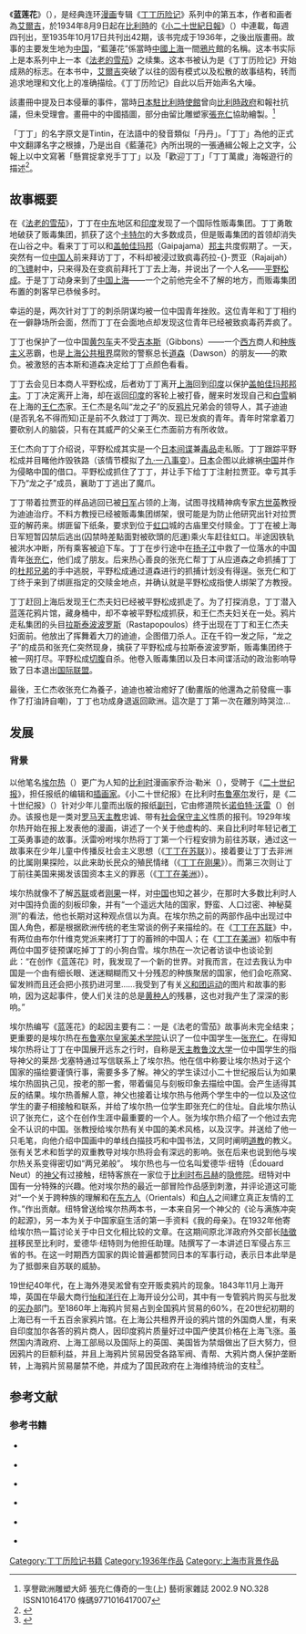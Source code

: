 {{Infobox graphic novel
|bgcolor= #FF2400
|title= 蓝莲花
|foreigntitle={{lang|fr|Tintin en Extreme-Orient<br/>Lotus Bleu}}
|image= TintinLotus.jpg
|alt=
|caption= 英文版封面
|publisher={{H-title|Casterman|卡斯特曼出版社}}
|date=1936（黑白版）<br/>1946（彩色版）
|series=[[丁丁历险记|丁丁历险记]]
|pages =124（黑白版）<br/>62（彩色版）
|creators=[[埃尔热|埃尔热]]
|origlanguage= 法语
|origpublication=[[二十世纪报|二十世纪报]]
|origdate=1934年8月9日–1935年10月17日
|origissues = 
|origisbn=<!-- ISBN was not created until<sub>Subscript text</sub> 1965 -->
|transpublisher={{H-title|Methuen|梅休因出版社}}
|transdate=1983
|transisbn=<!-- ISBN was not created until 1965 -->
|translator={{plainlist|
*{{H-title|Leslie Lonsdale-Cooper|莱斯利·朗斯戴尔-库柏}}
*{{H-title|Michael Turner|迈克尔·特纳}}}}
|previssue=《[[法老的雪茄|法老的雪茄]]》（1934）
|nextissue=《[[破损的耳朵|破损的耳朵]]》（1937）
}}
{{noteTA
|G1=cartoon
|1=zh:盖帕佳玛邦;zh-hans:盖帕佳玛邦;zh-hk:拉哈普達拉邦;zh-tw:盖帕佳玛邦;
|2=zh:拉贾亚;zh-hans:拉贾亚;zh-hk:拉贾賈;zh-tw:拉贾亚;
|3=zh:平野松成;zh-hans:平野松成;zh-hk:三平渡;zh-tw:平野松成;
|4=zh:吉本斯;zh-hans:吉本斯;zh-hk:吉本;zh-tw:吉本斯;
|5=zh:白雪;zh-hans:白雪;zh-hk:米路;zh-tw:白雪;
|6=zh:拉斯泰波波罗斯;zh-hans:拉斯泰波波罗斯;zh-hk:拉普洛斯;zh-tw:拉斯泰波波罗斯;
|7=zh:埃尔热;zh-hans:埃尔热;zh-hk:艾爾吉;zh-tw:埃尔热;
}}
《'''蓝莲花'''》（{{lang-fr|''Le Lotus bleu''}}），是经典连环[[漫画|漫画]]专辑《[[丁丁历险记|丁丁历险记]]》系列中的第五本，作者和画者為[[艾爾吉|艾爾吉]]，於1934年8月9日起在[[比利時|比利時]]的《[[小二十世紀日報|小二十世紀日報]]》（{{lang-fr|Le Petit Vingtième}}）中連載，每週四刊出，至1935年10月17日共刊出42期，该书完成于1936年，之後出版畫冊。故事的主要发生地为[[中国|中国]]，“藍蓮花”係當時[[中國|中國]][[上海|上海]]一間[[鴉片|鴉片]]館的名稱。这本书实际上是本系列中上一本《[[法老的雪茄|法老的雪茄]]》之续集。这本书被认为是《丁丁历险记》开始成熟的标志。在本书中，[[艾爾吉|艾爾吉]]突破了以往的固有模式以及松散的故事结构，转而追求地理和文化上的准确描绘。《丁丁历险记》自此以后开始声名大噪。

該畫冊中提及日本侵華的事件，當時[[日本駐比利時使館|日本駐比利時使館]]曾向[[比利時政府|比利時政府]]和報社抗議，但未受理會。畫冊中的中國插圖，部分由留比雕塑家[[張充仁|張充仁]]協助繪製。<ref name="multiple">享譽歐洲雕塑大師 張充仁傳奇的一生(上) 藝術家雜誌 2002.9 NO.328 ISSN10164170 條碼9771016417007</ref>

「丁丁」的名字原文是Tintin，在法語中的發音類似「丹丹」。「丁丁」為他的正式中文翻譯名字之根據，乃是出自《藍蓮花》內所出現的一張通緝公報上之文字，公報上以中文寫著「懸賞捉拿兇手丁丁」以及「歡迎丁丁」「丁丁萬歲」海報遊行的描述<ref>{{Cite book | author = 艾爾吉 | title = 藍蓮花 | location = 香港 | publisher = 商務印書館 | date = 2004年8月 | pages = 第27及60頁 |ISBN  = 9620754506| accessdate = 2011年12月25日 | url = | quote = }}</ref>。

== 故事概要 ==
在《[[法老的雪茄|法老的雪茄]]》，丁丁在[[中东|中东]]地区和[[印度|印度]]发现了一个国际性贩毒集团。丁丁勇敢地破获了贩毒集团，抓获了这个[[卡特尔|卡特尔]]的大多数成员，但是贩毒集团的首领却消失在山谷之中。看来丁丁可以和[[盖帕佳玛邦|盖帕佳玛邦]]（Gaipajama）[[土邦主|邦主]]共度假期了。一天，突然有一位[[中国人|中国人]]前来拜访丁丁，不料却被浸过致疯毒药拉-{}-贾亚（Rajaijah）的[[飞镖|飞镖]]射中，只来得及在变疯前拜托丁丁去上海，并说出了一个人名——[[平野松成|平野松成]]。于是丁丁动身来到了[[中国|中国]][[上海|上海]]——一个之前他完全不了解的地方，而贩毒集团布置的刺客早已恭候多时。

幸运的是，两次针对丁丁的刺杀阴谋均被一位中国青年挫败。这位青年和丁丁相约在一僻静场所会面，然而丁丁在会面地点却发现这位青年已经被致疯毒药弄疯了。

丁丁也保护了一位中国[[黄包车|黄包车]]夫不受[[丁丁历险记人物列表|吉本斯]]（Gibbons）——一个[[西方|西方]]商人和[[种族主义|种族主义]]恶霸，也是[[上海公共租界|上海公共租界]]腐败的警察总长[[丁丁历险记人物列表|道森]]（Dawson）的朋友——的欺负。被激怒的吉本斯和道森决定给丁丁点颜色看看。

丁丁去会见日本商人平野松成，后者劝丁丁离开[[上海|上海]]回到[[印度|印度]]以保护[[盖帕佳玛邦|盖帕佳玛邦]][[土邦主|邦主]]。丁丁决定离开上海，却在返回[[印度|印度]]的客轮上被打昏，醒来时发现自己和[[白雪_(丁丁历险记)|白雪]]躺在上海的[[丁丁历险记人物列表|王仁杰]]家。王仁杰是名叫“龙之子”的反[[鸦片|鸦片]]兄弟会的领导人，其子迪迪(是否乳名不得而知)正是前不久救过丁丁两次、现已发疯的青年。青年时常拿着刀要砍别人的脑袋，只有在其威严的父亲王仁杰面前方有所收敛。

王仁杰向丁丁介绍说，平野松成其实是一个[[日本|日本]][[间谍|间谍]]兼[[毒品|毒品]]走私贩。丁丁跟踪平野松成并目睹他炸毁铁路（该情节模拟了[[九·一八事变|九·一八事变]]）。[[日本|日本]]企图以此嫁祸[[中国|中国]]并作为侵略中国的借口。平野松成抓住了丁丁，并让手下给丁丁注射拉贾亚。幸亏其手下乃“龙之子”成员，襄助丁丁逃出了魔爪。

丁丁带着拉贾亚的样品逃回已被[[日军|日军]]占领的上海，试图寻找精神病专家[[方世英|方世英]]教授为迪迪治疗。不料方教授已经被贩毒集团绑架，很可能是为防止他研究出针对拉贾亚的解药来。绑匪留下纸条，要求到位于[[虹口|虹口]]城的古庙里交付赎金。丁丁在被上海日军短暂囚禁后逃出(囚禁時差點面對被砍頭的厄運)乘火车赶往虹口。半途因铁轨被洪水冲断，所有乘客被迫下车。丁丁在步行途中在[[长江|扬子江]]中救了一位落水的中国青年[[张充仁|张充仁]]，他们成了朋友。后来热心善良的张充仁帮丁丁从应道森之命抓捕丁丁的[[杜邦兄弟|杜邦兄弟]]的手中逃脱，平野松成通过道森进行的抓捕计划没有得逞。张充仁和丁丁终于来到了绑匪指定的交赎金地点，并确认就是平野松成指使人绑架了方教授。

丁丁赶回上海后发现王仁杰夫妇已经被平野松成抓走了。为了打探消息，丁丁潜入蓝莲花鸦片馆，藏身桶中，却不幸被平野松成抓获，和王仁杰夫妇关在一处。鸦片走私集团的头目[[拉斯泰波波罗斯|拉斯泰波波罗斯]]（Rastapopoulos）终于出现在丁丁和王仁杰夫妇面前。他放出了挥舞着大刀的迪迪，企图借刀杀人。正在千钧一发之际，“龙之子”的成员和张充仁突然现身，擒获了平野松成与拉斯泰波波罗斯，贩毒集团终于被一网打尽。平野松成[[切腹|切腹]]自杀。他卷入贩毒集团以及日本间谍活动的政治影响导致了日本退出[[国际联盟|国际联盟]]。

最後，王仁杰收张充仁為養子，迪迪也被治癒好了(動畫版的他還為之前發瘋一事作了打油詩自嘲)，丁丁也功成身退返回歐洲。這次是丁丁第一次在離別時哭泣...

== 发展 ==
=== 背景 ===
以他笔名[[埃尔热|埃尔热]]（{{lang|fr|Hergé}}）更广为人知的[[比利时|比利时]]漫画家乔治·勒米（{{lang|fr|Georges Remi}}），受聘于《[[二十世纪报|二十世纪报]]》，担任报纸的编辑和[[插画家|插画家]]{{cfn|Peeters|y=1989|p=31–32}}{{cfn|Thompson|y=1991|p=24–25}}。《小二十世纪报》在比利时[[布鲁塞尔|布鲁塞尔]]发行，是《二十世纪报》（{{lang|fr|''Le Vingtième Siècle''}}）针对少年儿童而出版的报纸[[副刊|副刊]]，它由修道院长[[诺伯特·沃雷|诺伯特·沃雷]]（{{lang|fr|Norbert Wallez}}）创办。该报也是一类对[[罗马天主教|罗马天主教]]忠诚、带有[[社会保守主义|社会保守主义]]性质的报刊。1929年埃尔热开始在报上发表他的漫画，讲述了一个关于他虚构的、来自比利时年轻记者[[丁丁和白雪|丁丁]]英勇事迹的故事。沃雷吩咐埃尔热将丁丁第一个行程安排为前往苏联，通过这一故事来在少年儿童中传播反社会主义思想（《[[丁丁在苏联|丁丁在苏联]]》）{{cfn|Assouline|y=2009|p=22-23}}{{cfn|Peeters|y=2012|p=34-37}}。接着要让丁丁去非洲的比属刚果探险，以此来助长民众的殖民情绪（《[[丁丁在刚果|丁丁在刚果]]》）{{cfn|Assouline|y=2009|p=26-29}}{{cfn|Peeters|y=2012|p=45-47}}。而第三次则让丁丁前往美国来揭发该国资本主义的罪恶（《[[丁丁在美洲|丁丁在美洲]]》）{{cfn|Thompson|y=1991|p=46}}。

埃尔热就像不了解[[苏联|苏联]]或者[[比属刚果|刚果]]一样，对[[中国|中国]]也知之甚少{{cfn|Thompson|y=1991|p=60}}，在那时大多数比利时人对中国持负面的刻板印象，并有“一个遥远大陆的国家，野蛮、人口过密、神秘莫测”的看法，他也长期对这种观点信以为真{{cfn|Assouline|y=2009|p=48}}。在埃尔热之前的两部作品中出现过中国人角色，都是根据欧洲传统的老生常谈的例子来描绘的。在《[[丁丁在苏联|丁丁在苏联]]》中，有两位由布尔什维克党派来拷打丁丁的蓄辫的中国人；在《[[丁丁在美洲|丁丁在美洲]]》初版中有两位中国歹徒预谋吃掉丁丁的小狗白雪{{cfn|Thompson|y=1991|p=60}}{{cfn|Farr|y=2001|p=51}}。埃尔热在一次记者访谈中也谈论到此：“在创作《蓝莲花》时，我发现了一个新的世界。对我而言，在过去我认为中国是一个由有细长眼、迷迷糊糊而又十分残忍的种族聚居的国家，他们会吃燕窝、留发辫而且还会把小孩扔进河里……我受到了有关[[义和团运动|义和团运动]]的图片和故事的影响，因为这起事件，使人们关注的总是[[黄种人|黄种人]]的残暴，这也对我产生了深深的影响{{cfn|Peeters|y=1989|p=47}}。”

埃尔热编写《蓝莲花》的起因主要有二：一是《法老的雪茄》故事尚未完全结束；更重要的是埃尔热在[[布鲁塞尔皇家美术学院|布鲁塞尔皇家美术学院]]认识了一位中国学生—[[张充仁|张充仁]]。在得知埃尔热将让丁丁在中国展开远东之行时，自称是[[天主教鲁汶大学|天主教鲁汶大学]]一位中国学生的指导神父的莱昂·戈塞特通过写信联系上了埃尔热。他在信中称要让埃尔热对于这个国家的描绘要谨慎行事，需要多多了解。神父的学生读过小二十世纪报后认为如果埃尔热固执己见，按老的那一套，带着偏见与刻板印象去描绘中国。会产生适得其反的结果。埃尔热善解人意，神父也接着让埃尔热与他两个学生中的一位以及这位学生的妻子相接触和联系，并给了埃尔热一位学生即张充仁的住址{{cfn|Goddin|y=2008|p=144}}{{cfn|Assouline|y=2009|p=50}}{{cfn|Peeters|y=2012|p=74}}。自此埃尔热认识了张充仁，这个在创作生涯中最重要的一个人。张为埃尔热介绍了一个他过去完全不认识的中国。张教授给埃尔热有关中国的美术风格，以及汉字。并送给了他一只毛笔，向他介绍中国画中的单线白描技巧和中国书法，又同时阐明[[道教|道教]]的教义。张有关艺术和哲学的双重教导对埃尔热将会有深远的影响{{cfn|Assouline|y=2009|p=50–51}}{{cfn|Peeters|y=2012|p=76}}。张在后来也说到他与埃尔热关系变得密切如“两兄弟般”{{cfn|Thompson|y=1991|p=61}}。
埃尔热也与一位名叫爱德华·纽特（Édouard Neut）的[[神父|神父]]有过接触，纽特客旅在一家位于[[比利时|比利时]][[布吕赫|布吕赫]]的[[隐修院|隐修院]]。纽特对中国有一分特殊的兴趣。他对埃尔热的最近一部冒险作品感到刺激，并评论道这可能对“一个关于跨种族的理解和在[[蒙古人種|东方人]]（Orientals）和[[白人|白人]]之间建立真正友情的工作。”作出贡献{{cfn|Goddin|y=2008|p=146}}{{cfn|Assouline|y=2009|p=49}}{{cfn|Peeters|y=2012|p=75}}。纽特曾送给埃尔热两本书，一本来自另一个神父的《论与满族冲突的起源》，另一本为关于中国家庭生活的第一手资料《我的母亲》{{cfn|Goddin|y=2008|p=146}}{{cfn|Assouline|y=2009|p=49}}{{cfn|Peeters|y=2012|p=75}}。在1932年他寄给埃尔热一篇讨论关于中日文化相比较的文章{{cfn|Goddin|y=2008|p=146}}{{cfn|Assouline|y=2009|p=49}}{{cfn|Peeters|y=2012|p=75}}。在这期间原北洋政府外交部长[[陆徵祥|陆徵祥]]移民至比利时，爱德华·纽特则为他担任助理。陆撰写了一本讲述日军侵占东三省的书{{cfn|Goddin|y=2008|p=146}}。在这一时期西方国家的舆论普遍都赞同日本的军事行动，表示日本此举是为了抵御来自苏联的威胁{{cfn|Farr|y=2011|p=52}}。

19世纪40年代，在上海外港吴淞曾有空开贩卖鸦片的现象。1843年11月上海开埠，英国在华最大商行[[怡和洋行|怡和洋行]]在上海开设分公司，其中有一专管鸦片购买与批发的[[买办|买办]]部门。至1860年上海鸦片贸易占到全国鸦片贸易的60%，在20世纪初期的上海已有一千五百余家鸦片馆。在上海公共租界开设的鸦片馆的外国商人里，有来自印度加尔各答的鸦片商人，因印度鸦片质量好过中国产使其价格在上海飞涨。虽然国内清政府、上海工部局以及国际上的英国、美国皆为禁烟做出了巨大努力，但因鸦片的巨额利益，并且上海鸦片贸易因受各路军阀、青帮、大鸦片商人保护垄断转，上海鸦片贸易屡禁不绝，并成为了国民政府在上海维持统治的支柱<ref>{{cite journal|author1=[[魏斐德|魏斐德]]|coauthors=陈雁（译）、周育民（校）|title=<近代上海的鸦片与犯罪>|journal=《档案和史学》|date=2003年|issue=6|pages=第73至75页}}</ref>。

== 参考文献 ==
{{reflist}}

===参考书籍===
*{{en}} {{cite book |title=''Tintin: Hergé and his Creation'' |last=Thompson |first=Harry |year=1991年 |publisher=Hodder and Stoughton |location=[[伦敦|London]] |isbn=978-0-340-52393-3 |ref=harv}}
*{{en}} {{cite book |title=''Tintin and the World of Hergé'' |last=Peeters |first=Benoît |year=1989年 |publisher=Methuen Children's Books |location=[[伦敦|London]] |isbn=978-0-416-14882-4 |ref=harv}}
*{{en}} {{cite book |title=''The Art of Hergé, Inventor of Tintin: Volume I, 1907–1937'' |last=Goddin |first=Philippe |others=Michael Farr (译者) |year=2008年 |publisher=Last Gasp |location=[[圣弗朗西斯科|San Francisco]] |isbn=978-0-86719-706-8 |ref=harv}}
*{{en}} {{cite book |title=''Hergé, the Man Who Created Tintin'' |last=Assouline |first=Pierre |others=Charles Ruas (译者) |year=2009年 |origyear=1996年 |publisher=Oxford University Press |location=Oxford and New York |isbn=978-0-19-539759-8 |ref=harv}}
*{{en}} {{cite book |title=''Hergé: Son of Tintin'' |url=https://archive.org/details/hergesonoftintin0000peet |last=Peeters |first=Benoît |others=Tina A. Kover (译者) |year=2012年 |origyear=2002年 |publisher=Johns Hopkins University Press |location=Baltimore, Maryland |isbn=978-1-4214-0454-7 |ref=harv}}
*{{en}} {{cite book |title=Tintin: The Complete Companion |last=Farr |first=Michael |year=2001年 |publisher=John Murray |location=[[伦敦|London]] |isbn=978-0-7195-5522-0 |ref=harv}}

{{丁丁歷險記}}
{{DEFAULTSORT:Le Lotus bleu}}
[[Category:丁丁历险记书籍|Category:丁丁历险记书籍]]
[[Category:1936年作品|Category:1936年作品]]
[[Category:上海市背景作品|Category:上海市背景作品]]